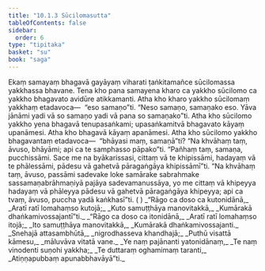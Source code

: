 ```yaml
---
title: "10.1.3 Sūcilomasutta"
tableOfContents: false
sidebar:
  order: 6
type: "tipitaka"
basket: "su"
book: "saga"
---
```



<DynamicBreadcrumb />

<Division number="237" book="saga">

<Paragraph number="1459" book="saga">
Ekaṃ samayaṃ bhagavā gayāyaṃ viharati ṭaṅkitamañce sūcilomassa yakkhassa bhavane. Tena kho pana samayena kharo ca yakkho sūcilomo ca yakkho bhagavato avidūre atikkamanti. Atha kho kharo yakkho sūcilomaṃ yakkhaṃ etadavoca—  “eso samaṇo”ti. “Neso samaṇo, samaṇako eso. Yāva jānāmi yadi vā so samaṇo yadi vā pana so samaṇako”ti.
</Paragraph>

<Paragraph number="1460" book="saga">
Atha kho sūcilomo yakkho yena bhagavā tenupasaṅkami; upasaṅkamitvā bhagavato kāyaṃ upanāmesi. Atha kho bhagavā kāyaṃ apanāmesi. Atha kho sūcilomo yakkho bhagavantaṃ etadavoca—  “bhāyasi maṃ, samaṇā”ti? “Na khvāhaṃ taṃ, āvuso, bhāyāmi; api ca te samphasso pāpako”ti. “Pañhaṃ taṃ, samaṇa, pucchissāmi. Sace me na byākarissasi, cittaṃ vā te khipissāmi, hadayaṃ vā te phālessāmi, pādesu vā gahetvā pāragaṅgāya khipissāmī”ti. “Na khvāhaṃ taṃ, āvuso, passāmi sadevake loke samārake sabrahmake sassamaṇabrāhmaṇiyā pajāya sadevamanussāya, yo me cittaṃ vā khipeyya hadayaṃ vā phāleyya pādesu vā gahetvā pāragaṅgāya khipeyya; api ca tvaṃ, āvuso, puccha yadā kaṅkhasī”ti. ( )
</Paragraph>

<Paragraph number="1461" type="verses" book="saga">
_“Rāgo ca doso ca kutonidānā,_  
_Aratī ratī lomahaṃso kutojā;_  
_Kuto samuṭṭhāya manovitakkā,_  
_Kumārakā dhaṅkamivossajantī”ti._  

</Paragraph>

<Paragraph number="1462" type="verses" book="saga">
_“Rāgo ca doso ca itonidānā,_  
_Aratī ratī lomahaṃso itojā;_  
_Ito samuṭṭhāya manovitakkā,_  
_Kumārakā dhaṅkamivossajanti._  

</Paragraph>

<Paragraph number="1463" type="verses" book="saga">
_Snehajā attasambhūtā,_  
_nigrodhasseva khandhajā;_  
_Puthū visattā kāmesu,_  
_māluvāva vitatā vane._  

</Paragraph>

<Paragraph number="1464" type="verses" book="saga">
_Ye naṃ pajānanti yatonidānaṃ,_  
_Te naṃ vinodenti suṇohi yakkha;_  
_Te duttaraṃ oghamimaṃ taranti,_  
_Atiṇṇapubbaṃ apunabbhavāyā”ti._
</Paragraph>
</Division>